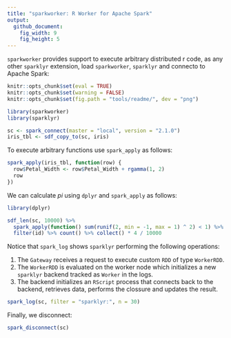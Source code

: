 ```yaml
---
title: "sparkworker: R Worker for Apache Spark"
output:
  github_document:
    fig_width: 9
    fig_height: 5
---
```


`sparkworker` provides support to execute arbitrary distributed r code, as any
other `sparklyr` extension, load `sparkworker`, `sparklyr` and connecto to
Apache Spark:

```r
knitr::opts_chunk$set(eval = TRUE)
knitr::opts_chunk$set(warning = FALSE)
knitr::opts_chunk$set(fig.path = "tools/readme/", dev = "png")
```

```r
library(sparkworker)
library(sparklyr)

sc <- spark_connect(master = "local", version = "2.1.0")
iris_tbl <- sdf_copy_to(sc, iris)
```

To execute arbitrary functions use `spark_apply` as follows:

```r
spark_apply(iris_tbl, function(row) {
  row$Petal_Width <- row$Petal_Width + rgamma(1, 2)
  row
})
```

We can calculate $pi$ using `dplyr` and `spark_apply` as follows:

```r
library(dplyr)

sdf_len(sc, 10000) %>%
  spark_apply(function() sum(runif(2, min = -1, max = 1) ^ 2) < 1) %>%
  filter(id) %>% count() %>% collect() * 4 / 10000
```

Notice that `spark_log` shows `sparklyr` performing the following operations:

 1. The `Gateway` receives a request to execute custom `RDD` of type `WorkerRDD`.
 2. The `WorkerRDD` is evaluated on the worker node which initializes a new
    `sparklyr` backend tracked as `Worker` in the logs.
 3. The backend initializes an `RScript` process that connects back to the
    backend, retrieves data, performs the clossure and updates the result.

```r
spark_log(sc, filter = "sparklyr:", n = 30)
```

Finally, we disconnect:

```r
spark_disconnect(sc)
```
